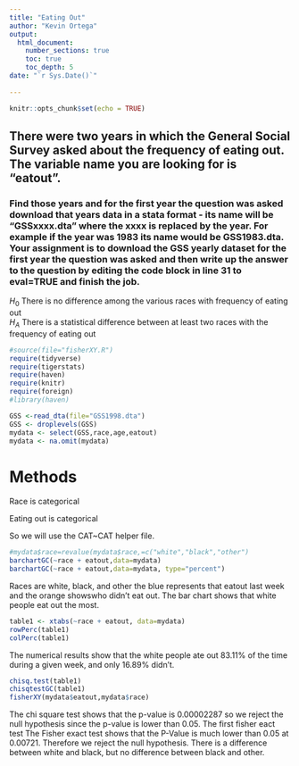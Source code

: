```yaml
---
title: "Eating Out"
author: "Kevin Ortega"
output: 
  html_document:
    number_sections: true
    toc: true
    toc_depth: 5
date: "`r Sys.Date()`"    
    
---
```


```r
knitr::opts_chunk$set(echo = TRUE)
```

## There were two years in which the General Social Survey asked about the frequency of eating out. The variable name you are looking for is "eatout".
### Find those years and for the first year the question was asked download that years data in a stata format - its name will be "GSSxxxx.dta" where the xxxx is replaced by the year.  For example if the year was 1983 its name would be GSS1983.dta. Your assignment is to download the GSS yearly dataset for the first year the question was asked and then  write up the answer to the question by editing the  code block in line 31 to eval=TRUE and finish the job. 

$H_0$ There is no difference among the various races with frequency of eating out  
$H_A$ There is a statistical difference between at least two races with the frequency of eating out  


```r
#source(file="fisherXY.R")
require(tidyverse)
require(tigerstats)
require(haven)
require(knitr)
require(foreign)
#library(haven)
```
```r
GSS <-read_dta(file="GSS1998.dta")
GSS <- droplevels(GSS)
mydata <- select(GSS,race,age,eatout)
mydata <- na.omit(mydata)
```

# Methods
  
Race is categorical 
  
Eating out is categorical

So we will use the CAT~CAT helper file.


```r
#mydata$race=revalue(mydata$race,=c("white","black","other")
barchartGC(~race + eatout,data=mydata)
barchartGC(~race + eatout,data=mydata, type="percent")

```

Races are white, black, and other the blue represents that eatout last week and the orange showswho didn't eat out. The bar chart shows that white people eat out the most.


```r
table1 <- xtabs(~race + eatout, data=mydata)
rowPerc(table1)
colPerc(table1)
```

The numerical results show that the white people ate out 83.11% of the time during a given week, and only 16.89% didn't.

```r
chisq.test(table1)
chisqtestGC(table1)
fisherXY(mydata$eatout,mydata$race)
```
The chi square test shows that the p-value is 0.00002287 so we reject the null hypothesis since the p-value is lower than 0.05. 
The first fisher eact test
The Fisher exact test shows that the P-Value is much lower than 0.05 at 0.00721. Therefore we reject the null hypothesis. 
There is a difference between white and black, but no difference between black and other.